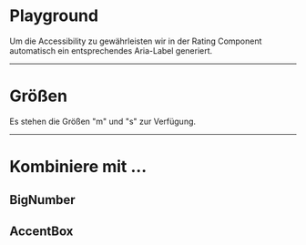# Playground

Um die Accessibility zu gewährleisten wir in der Rating Component automatisch
ein entsprechendes Aria-Label generiert.

<LiveCodeEditor />

---

# Größen

Es stehen die Größen "m" und "s" zur Verfügung.

<LiveCodeEditor example="size" editorCollapsed />

---

# Kombiniere mit ...

## BigNumber

<LiveCodeEditor example="big-number" editorCollapsed />

## AccentBox

<LiveCodeEditor example="accent-box" editorCollapsed />
